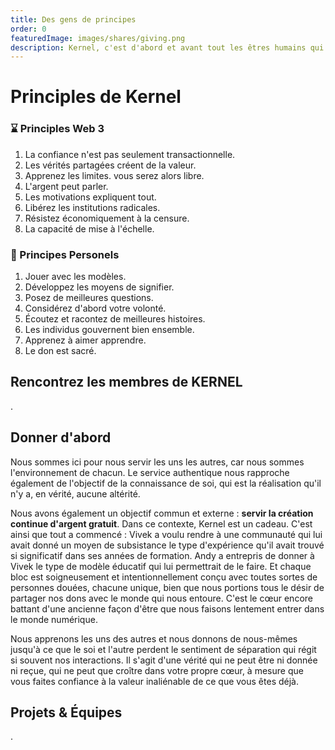 ```yaml
---
title: Des gens de principes
order: 0
featuredImage: images/shares/giving.png
description: Kernel, c'est d'abord et avant tout les êtres humains qui composent un meilleur web et notre qualité de cœur partagée.
---
```


# Principles de Kernel

<Column>

<Box>

### ⌛️ Principles Web 3

1. La confiance n'est pas seulement transactionnelle.
2. Les vérités partagées créent de la valeur.
3. Apprenez les limites. vous serez alors libre.
4. L'argent peut parler.
5. Les motivations expliquent tout.
6. Libérez les institutions radicales.
7. Résistez économiquement à la censure.
8. La capacité de mise à l'échelle.

</Box>

<Box>

### 🌈 Principes Personels

1. Jouer avec les modèles.
2. Développez les moyens de signifier.
3. Posez de meilleures questions.
4. Considérez d'abord votre volonté.
5. Écoutez et racontez de meilleures histoires.
6. Les individus gouvernent bien ensemble.
7. Apprenez à aimer apprendre.
8. Le don est sacré.

</Box>

</Column>

## Rencontrez les membres de KERNEL

.

<Aligner center>

<Fellows />

</Aligner>

## Donner d'abord

Nous sommes ici pour nous servir les uns les autres, car nous sommes l'environnement de chacun. Le service authentique nous rapproche également de l'objectif de la connaissance de soi, qui est la réalisation qu'il n'y a, en vérité, aucune altérité.

Nous avons également un objectif commun et externe : **servir la création continue d'argent gratuit**. Dans ce contexte, Kernel est un cadeau. C'est ainsi que tout a commencé : Vivek a voulu rendre à une communauté qui lui avait donné un moyen de subsistance le type d'expérience qu'il avait trouvé si significatif dans ses années de formation. Andy a entrepris de donner à Vivek le type de modèle éducatif qui lui permettrait de le faire. Et chaque bloc est soigneusement et intentionnellement conçu avec toutes sortes de personnes douées, chacune unique, bien que nous portions tous le désir de partager nos dons avec le monde qui nous entoure. C'est le cœur encore battant d'une ancienne façon d'être que nous faisons lentement entrer dans le monde numérique.

Nous apprenons les uns des autres et nous donnons de nous-mêmes jusqu'à ce que le soi et l'autre perdent le sentiment de séparation qui régit si souvent nos interactions. Il s'agit d'une vérité qui ne peut être ni donnée ni reçue, qui ne peut que croître dans votre propre cœur, à mesure que vous faites confiance à la valeur inaliénable de ce que vous êtes déjà.

## Projets & Équipes

.

<Aligner center>

<Projects />

</Aligner>
